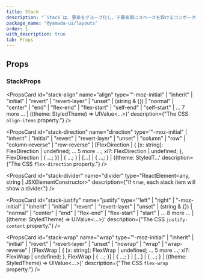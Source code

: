 ```yaml
---
title: Stack
description: "`Stack`は、要素をグループ化し、子要素間にスペースを設けるコンポーネントです。"
package_name: "@yamada-ui/layouts"
order: 1
with_description: true
tab: Props
---
```


## Props

### StackProps

<PropsCard
  id="stack-align"
  name="align"
  type='"-moz-initial" | "inherit" | "initial" | "revert" | "revert-layer" | "unset" | (string & {}) | "normal" | "center" | "end" | "flex-end" | "flex-start" | "self-end" | "self-start" | ... 7 more ... | ((theme: StyledTheme) => UIValue<...>)'
  description={"The CSS `align-items` property."}
/>

<PropsCard
  id="stack-direction"
  name="direction"
  type='"-moz-initial" | "inherit" | "initial" | "revert" | "revert-layer" | "unset" | "column" | "row" | "column-reverse" | "row-reverse" | [FlexDirection | { [x: string]: FlexDirection | undefined; ... 5 more ...; xl?: FlexDirection | undefined; }, FlexDirection | { ...; }] | { ...; } | [...] | { ...; } | ((theme: StyledT...'
  description={"The CSS `flex-direction` property."}
/>

<PropsCard
  id="stack-divider"
  name="divider"
  type="ReactElement<any, string | JSXElementConstructor<any>>"
  description={"If `true`, each stack item will show a divider."}
/>

<PropsCard
  id="stack-justify"
  name="justify"
  type='"left" | "right" | "-moz-initial" | "inherit" | "initial" | "revert" | "revert-layer" | "unset" | (string & {}) | "normal" | "center" | "end" | "flex-end" | "flex-start" | "start" | ... 8 more ... | ((theme: StyledTheme) => UIValue<...>)'
  description={"The CSS `justify-content` property."}
/>

<PropsCard
  id="stack-wrap"
  name="wrap"
  type='"-moz-initial" | "inherit" | "initial" | "revert" | "revert-layer" | "unset" | "nowrap" | "wrap" | "wrap-reverse" | [FlexWrap | { [x: string]: FlexWrap | undefined; ... 5 more ...; xl?: FlexWrap | undefined; }, FlexWrap | { ...; }] | { ...; } | [...] | { ...; } | ((theme: StyledTheme) => UIValue<...>)'
  description={"The CSS `flex-wrap` property."}
/>

